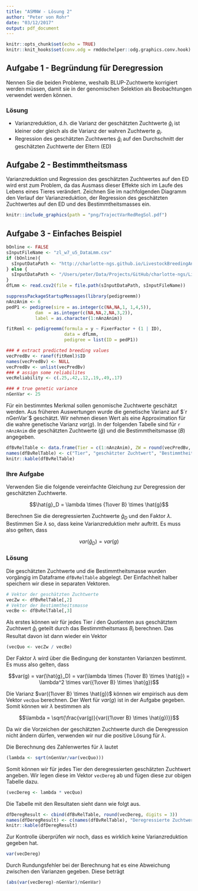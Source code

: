 ```yaml
---
title: "ASMNW - Lösung 2"
author: "Peter von Rohr"
date: "03/12/2017"
output: pdf_document
---
```


```r
knitr::opts_chunk$set(echo = TRUE)
knitr::knit_hooks$set(conv.odg = rmddochelper::odg.graphics.conv.hook)
```

## Aufgabe 1 - Begründung für Deregression
Nennen Sie die beiden Probleme, weshalb BLUP-Zuchtwerte korrigiert werden müssen, damit sie in der genomischen Selektion als Beobachtungen verwendet werden können.

### Lösung
- Varianzreduktion, d.h. die Varianz der geschätzten Zuchtwerte $\hat{g}_i$ ist kleiner oder gleich als die Varianz der wahren Zuchtwerte $g_i$.
- Regression des geschätzten Zuchtwertes $\hat{g}_i$ auf den Durchschnitt der geschätzten Zuchtwerte der Eltern (ED)


## Aufgabe 2 - Bestimmtheitsmass
Varianzreduktion und Regression des geschätzten Zuchtwertes auf den ED wird erst zum Problem, da das Ausmass dieser Effekte sich im Laufe des Lebens eines Tieres verändert. Zeichnen Sie im nachfolgenden Diagramm den Verlauf der Varianzreduktion, der Regression des geschätzten Zuchtwertes auf den ED und des Bestimmtheitsmasses ein.

```r
knitr::include_graphics(path = "png/TrajectVarRedRegSol.pdf")
```


## Aufgabe 3 - Einfaches Beispiel
```r
bOnline <- FALSE
sInputFileName <- "zl_w7_u5_DataLmm.csv"
if (bOnline){
  sInputDataPath <- "http://charlotte-ngs.github.io/LivestockBreedingAndGenomics/w7"
} else {
  sInputDataPath <- "/Users/peter/Data/Projects/GitHub/charlotte-ngs/LivestockBreedingAndGenomics/gh-pages/w7"
}
dfLmm <- read.csv2(file = file.path(sInputDataPath, sInputFileName))

suppressPackageStartupMessages(library(pedigreemm)) 
nAnzAnim <- 6
pedP1 <- pedigree(sire = as.integer(c(NA,NA,1, 1,4,5)),
           dam  = as.integer(c(NA,NA,2,NA,3,2)),
           label = as.character(1:nAnzAnim))

fitReml <- pedigreemm(formula = y ~ FixerFactor + (1 | ID),
                      data = dfLmm,
                      pedigree = list(ID = pedP1))

### # extract predicted breeding values
vecPredBv <- ranef(fitReml)$ID
names(vecPredBv) <- NULL
vecPredBv <- unlist(vecPredBv)
### # assign some reliabilites
vecReliability <- c(.25,.42,.12,.19,.49,.17)

### # true genetic variance
nGenVar <- 25
```

Für ein bestimmtes Merkmal sollen genomische Zuchtwerte geschätzt werden. Aus früheren Auswertungen wurde die genetische Varianz auf $`r nGenVar`$  geschätzt. Wir nehmen diesen Wert als eine Approximation für die wahre genetische Varianz $var(g)$. In der folgenden Tabelle sind für `r nAnzAnim` die geschätzten Zuchtwerte ($\hat{g}$) und die Bestimmtheitsmasse ($B$) angegeben. 

```r
dfBvRelTable <- data.frame(Tier = c(1:nAnzAnim), ZW = round(vecPredBv, digits = 3), Rel = vecReliability, stringsAsFactors = FALSE)
names(dfBvRelTable) <- c("Tier", "geschätzter Zuchtwert", "Bestimmtheitsmass")
knitr::kable(dfBvRelTable)
```

### Ihre Aufgabe
Verwenden Sie die folgende vereinfachte Gleichung zur Deregression der geschätzten Zuchtwerte.

$$\hat{g}_D = \lambda \times {1\over B} \times \hat{g}$$

Berechnen Sie die deregressierten Zuchtwerte $\hat{g}_D$ und den Faktor $\lambda$. Bestimmen Sie $\lambda$ so, dass keine Varianzreduktion mehr auftritt. Es muss also gelten, dass 

$$var(\hat{g}_D) = var(g)$$

### Lösung
Die geschätzten Zuchtwerte und die Bestimmtheitsmasse wurden vorgängig im Dataframe `dfBvRelTable` abgelegt. Der Einfachheit halber speichern wir diese in separaten Vektoren.

```r
# Vektor der geschätzten Zuchtwerte
vecZw <- dfBvRelTable[,2]
# Vektor der Bestimmtheitsmasse
vecBe <- dfBvRelTable[,3]
```

Als erstes können wir für jedes Tier $i$ den Quotienten aus geschätztem Zuchtwert $\hat{g}_i$ geteilt durch das Bestimmtheitsmass $B_i$ berechnen. Das Resultat davon ist dann wieder ein Vektor

```r
(vecQuo <- vecZw / vecBe)
```

Der Faktor $\lambda$ wird über die Bedingung der konstanten Varianzen bestimmt. Es muss also gelten, dass

$$var(g) = var(\hat{g}_D) = var(\lambda \times {1\over B} \times \hat{g}) = \lambda^2 \times var({1\over B} \times \hat{g})$$

Die Varianz $var({1\over B} \times \hat{g})$ können wir empirisch aus dem Vektor `vecQuo` berechnen. Der Wert für $var(g)$ ist in der Aufgabe gegeben. Somit können wir $\lambda$ bestimmen als 

$$\lambda = \sqrt{\frac{var(g)}{var({1\over B} \times \hat{g})}}$$

Da wir die Vorzeichen der geschätzten Zuchtwerte durch die Deregression nicht ändern dürfen, verwenden wir nur die positive Lösung für $\lambda$. 

Die Berechnung des Zahlenwertes für $\lambda$ lautet

```r
(lambda <- sqrt(nGenVar/var(vecQuo)))
```

Somit können wir für jedes Tier den deregressierten geschätzten Zuchtwert angeben. Wir legen diese im Vektor `vecDereg` ab und fügen diese zur obigen Tabelle dazu.

```r
(vecDereg <- lambda * vecQuo)
```

Die Tabelle mit den Resultaten sieht dann wie folgt aus.

```r
dfDeregResult <- cbind(dfBvRelTable, round(vecDereg, digits = 3))
names(dfDeregResult) <- c(names(dfBvRelTable), "Deregressierte Zuchtwerte")
knitr::kable(dfDeregResult)
```

Zur Kontrolle überprüfen wir noch, dass es wirklich keine Varianzreduktion gegeben hat.

```r
var(vecDereg)
```

Durch Rundungsfehler bei der Berechnung hat es eine Abweichung zwischen den Varianzen gegeben. Diese beträgt

```r
(abs(var(vecDereg)-nGenVar)/nGenVar)
```


